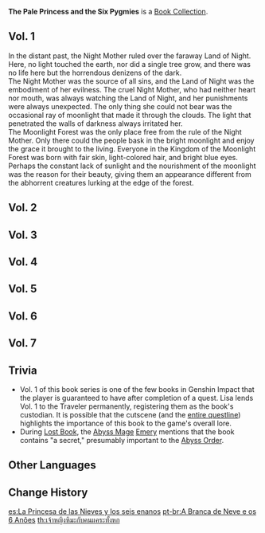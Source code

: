 {{Book Collection Infobox
|image     = Book The Pale Princess and the Six Pygmies.png
|rarity    = 4
|volumes   = 7
|vol1      = Given by [[Lisa]] as a reward for completing the domain [[Find the Stolen Book (Domain)|Find the Stolen Book]]
|vol2      = ''Unknown''
|vol3      = ''Unknown''
|vol4      = ''Unknown''
|vol5      = ''Unknown''
|vol6      = ''Unknown''
|vol7      = ''Unknown''
}}
'''The Pale Princess and the Six Pygmies''' is a [[Book Collection]].
==Vol. 1==
{{Description|A fairytale story that has been told throughout Teyvat for ages. This is part one, which tells the story of the Land of Night and the Moonlight Forest.}}

In the distant past, the Night Mother ruled over the faraway Land of Night. Here, no light touched the earth, nor did a single tree grow, and there was no life here but the horrendous denizens of the dark.<br />
The Night Mother was the source of all sins, and the Land of Night was the embodiment of her evilness. The cruel Night Mother, who had neither heart nor mouth, was always watching the Land of Night, and her punishments were always unexpected. The only thing she could not bear was the occasional ray of moonlight that made it through the clouds. The light that penetrated the walls of darkness always irritated her.<br />
The Moonlight Forest was the only place free from the rule of the Night Mother. Only there could the people bask in the bright moonlight and enjoy the grace it brought to the living. Everyone in the Kingdom of the Moonlight Forest was born with fair skin, light-colored hair, and bright blue eyes. Perhaps the constant lack of sunlight and the nourishment of the moonlight was the reason for their beauty, giving them an appearance different from the abhorrent creatures lurking at the edge of the forest.

==Vol. 2==
{{Description|A fairytale story that has been told throughout Teyvat for ages. This installment tells of the meeting of the Pale Princess and the Light Prince.}}

==Vol. 3==
{{Description|A fairytale story that has been told throughout Teyvat for ages. This installment tells of the Pale Princess and the Light Prince's decision to save the Moonlight Forest.}}

==Vol. 4==
{{Description|A fairytale story that has been told throughout Teyvat for ages. Installment four describes the meeting between the Pale Princess, the Light Prince, and the Six Pygmies.}}

==Vol. 5==
{{Description|A fairytale story that has been told throughout Teyvat for ages. In this installment, the Six Pygmies' sinister scheme starts to unfold.}}

==Vol. 6==
{{Description|A fairytale story that has been told throughout Teyvat for ages. This installment tells of how the Six Pygmies managed to implement their nefarious plot.}}

==Vol. 7==
{{Description|A fairytale story that has been told throughout Teyvat for ages. The final installment brings everything to a conclusion, and includes the Night Mother's prophecy.}}

==Trivia==
*Vol. 1 of this book series is one of the few books in Genshin Impact that the player is guaranteed to have after completion of a quest. Lisa lends Vol. 1 to the Traveler permanently, registering them as the book's custodian. It is possible that the cutscene (and the [[Lost Book|entire questline]]) highlights the importance of this book to the game's overall lore.
*During [[Lost Book]], the [[Abyss Mage]] [[Abyss Mages#Cryochanter Abyss Mage Emery|Emery]] mentions that the book contains "a secret," presumably important to the [[Abyss Order]].

==Other Languages==
{{Other Languages
|en      = The Pale Princess and the Six Pygmies
|zhs     = 白之公主与六侏儒
|zhs_rm  = Bái zhī Gōngzhǔ yǔ Liù Zhūrú
|zht     = 白之公主與六侏儒
|zht_rm  = Bái zhī Gōngzhǔ yǔ Liù Zhūrú
|zh_tl   = White Princess and Six Dwarves
|ja      = 白姫と六人の小人
|ja_rm   = Shirahime to Rokujin no Kobito{{Assumed}}
|ja_tl   = White Princess and Six Dwarves
|ko      = 하얀 공주와 여섯 난쟁이
|ko_rm   = Hayan Gongju-wa Yeoseot Nanjaeng'i
|ko_tl   = White Princess and the Six Dwarves
|es      = La Princesa de las Nieves y los seis enanos
|es_tl   = The Princess of the Snows and the Six Dwarves
|fr      = Princesse Neige et les Six Nains
|fr_tl   = Princess {{tt|Snow|Her name}} and the Six Dwarves
|ru      = Снежная принцесса и шесть карликов
|ru_tl   = The Snow Princess and the Six Dwarves
|th      = เจ้าหญิงหิมะกับคนแคระทั้งหก
|th_rm   = Chaoying hima kap khonkhrae thanghok
|th_tl   = The Snow Princess and the Six Pygmies
|vi      = Công Chúa Bạch Chi và 6 Chú Lùn
|vi_tl   = 
|de      = Schneemädchen und die sechs Winzlinge
|de_tl   = Snow Girl and the Six Tiny Ones
|id      = Putri Putih dan Enam Kurcaci
|id_tl   = The White Princess and the Six Dwarves
|pt      = A Branca de Neve e os 6 Anões
|pt_tl   = 
}}

==Change History==
{{Change History|1.0}}
[[es:La Princesa de las Nieves y los seis enanos]]
[[pt-br:A Branca de Neve e os 6 Anões]]
[[th:เจ้าหญิงหิมะกับคนแคระทั้งหก]]
